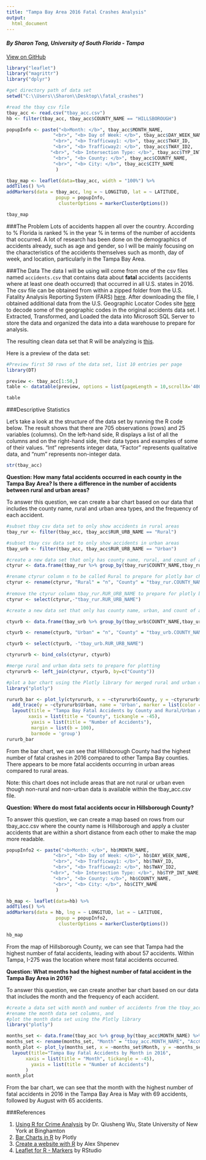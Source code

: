 ```yaml
---
title: "Tampa Bay Area 2016 Fatal Crashes Analysis"
output:
  html_document
---
```

#### _By Sharon Tong, University of South Florida - Tampa_

[View on GitHub](https://github.com/SWTong/fatal_crashes)

```r
library("leaflet")
library("magrittr") 
library("dplyr")

#get directory path of data set
setwd("C:\\Users\\Sharon\\Desktop\\fatal_crashes")

#read the tbay csv file
tbay_acc <- read.csv("tbay_acc.csv")
hb <- filter(tbay_acc, tbay_acc$COUNTY_NAME == "HILLSBOROUGH")
```

``` r

popupInfo <- paste("<b>Month: </b>", tbay_acc$MONTH_NAME,
                 "<br>", "<b> Day of Week: </b>", tbay_acc$DAY_WEEK_NAME,
                 "<br>", "<b> Trafficway1: </b>", tbay_acc$TWAY_ID,
                 "<br>", "<b> Trafficway2: </b>", tbay_acc$TWAY_ID2,
                "<br>", "<b> Intersection Type: </b>", tbay_acc$TYP_INT_NAME,
                 "<br>", "<b> County: </b>", tbay_acc$COUNTY_NAME,
                 "<br>", "<b> City: </b>", tbay_acc$CITY_NAME
                  )
```

```r
tbay_map <- leaflet(data=tbay_acc, width = "100%") %>% 
addTiles() %>% 
addMarkers(data = tbay_acc, lng = ~ LONGITUD, lat = ~ LATITUDE, 
                  popup = popupInfo,
                   clusterOptions = markerClusterOptions())
```

```r
tbay_map
```

###The Problem
Lots of accidents happen all over the country. According to %
Florida is ranked % in the year % in terms of the number of accidents that occurred. A lot of research has been done on the demographics of accidents already, such as age and gender, so I will be mainly focusing on the characteristics of the accidents themselves such as month, day of week, and location, particularly in the Tampa Bay Area.


###The Data
The data I will be using will come from one of the csv files named `accidents.csv` that contains data about __fatal__ accidents (accidents where at least one death occurred) that occurred in all U.S. states in 2016. The csv file can be obtained from within a zipped folder from the U.S. Fatality Analysis Reporting System (FARS) [here](ftp://ftp.nhtsa.dot.gov/fars/2016/National/). After downloading the file, I obtained additional data from the U.S. Geographic Locator Codes site [here](https://www.gsa.gov/reference/geographic-locator-codes/glcs-for-the-us-and-us-territories) to decode some of the geographic codes in the original accidents data set. I Extracted, Transformed, and Loaded the data into Microsoft SQL Server to store the data and organized the data into a data warehouse to prepare for analysis. 

The resulting clean data set that R will be analyzing is [this](tbay_acc.csv).

Here is a preview of the data set:

```r
#Preview first 50 rows of the data set, list 10 entries per page
library(DT)

preview <- tbay_acc[1:50,]
table <- datatable(preview, options = list(pageLength = 10,scrollX='400px'))
```
```r
table
```

###Descriptive Statistics

Let's take a look at the structure of the data set by running the R code below. The result shows that there are 705 observations (rows) and 25 variables (columns). On the left-hand side, R displays a list of all the columns and on the right-hand side, their data types and examples of some of their values. "Int" represents integer data, "Factor" represents qualitative data, and "num" represents non-integer data.


```r
str(tbay_acc)
```

__Question: How many fatal accidents occurred in each county in the Tampa Bay Area? Is there a difference in the number of accidents between rural and urban areas?__

To answer this question, we can create a bar chart based on our data that includes the county name, rural and urban area types, and the frequency of each accident.

```r
#subset tbay csv data set to only show accidents in rural areas
tbay_rur <- filter(tbay_acc, tbay_acc$RUR_URB_NAME == "Rural")

#subset tbay csv data set to only show accidents in urban areas
tbay_urb <- filter(tbay_acc, tbay_acc$RUR_URB_NAME == "Urban")

#create a new data set that only has county name, rural, and count of accidents to prepare for plotly bar chart
ctyrur <- data.frame(tbay_rur %>% group_by(tbay_rur$COUNTY_NAME,tbay_rur$RUR_URB_NAME) %>% tally())

#rename ctyrur column n to be called Rural to prepare for plotly bar chart
ctyrur <- rename(ctyrur, "Rural" = "n", "County" = "tbay_rur.COUNTY_NAME")
  
#remove the ctyrur column tbay_rur.RUR_URB_NAME to prepare for plotly bar chart
ctyrur <- select(ctyrur,-"tbay_rur.RUR_URB_NAME")

#create a new data set that only has county name, urban, and count of accidents to prepare for plotly bar chart

ctyurb <- data.frame(tbay_urb %>% group_by(tbay_urb$COUNTY_NAME,tbay_urb$RUR_URB_NAME) %>% tally())

ctyurb <- rename(ctyurb, "Urban" = "n", "County" = "tbay_urb.COUNTY_NAME")

ctyurb <- select(ctyurb, -"tbay_urb.RUR_URB_NAME")

ctyrururb <- bind_cols(ctyrur, ctyurb)

#merge rural and urban data sets to prepare for plotting
ctyrururb <- left_join(ctyrur, ctyurb, by=c("County"))

```

```r

#plot a bar chart using the Plotly library for merged rural and urban data set created from tbay_acc.csv
library("plotly")

rururb_bar <- plot_ly(ctyrururb, x = ~ctyrururb$County, y = ~ctyrururb$Rural, type = 'bar', name = 'Rural', marker = list(color = 'rgb(49,130,189)')) %>%
  add_trace(y = ~ctyrururb$Urban, name = 'Urban', marker = list(color = 'rgb(204,204,204)')) %>%
  layout(title = "Tampa Bay Fatal Accidents by County and Rural/Urban Area in 2016",
        xaxis = list(title = "County", tickangle = -45),
         yaxis = list(title = "Number of Accidents"),
         margin = list(b = 100),
         barmode = 'group')
rururb_bar
```

From the bar chart, we can see that Hillsborough County had the highest number of fatal crashes in 2016 compared to other Tampa Bay counties. There appears to be more fatal accidents occurring in urban areas compared to rural areas. 

Note: this chart does not include areas that are not rural or urban even though non-rural and non-urban data is available within the tbay_acc.csv file.

__Question: Where do most fatal accidents occur in Hillsborough County?__

To answer this question, we can create a map based on rows from our tbay_acc.csv where the county name is 
Hillsborough and apply a cluster accidents that are within a short distance from each other to make the map more readable.

```r
popupInfo2 <- paste("<b>Month: </b>", hb$MONTH_NAME,
                 "<br>", "<b> Day of Week: </b>", hb$DAY_WEEK_NAME,
                 "<br>", "<b> Trafficway1: </b>", hb$TWAY_ID,
                 "<br>", "<b> Trafficway2: </b>", hb$TWAY_ID2,
                "<br>", "<b> Intersection Type: </b>", hb$TYP_INT_NAME,
                 "<br>", "<b> County: </b>", hb$COUNTY_NAME,
                 "<br>", "<b> City: </b>", hb$CITY_NAME
                  )

hb_map <- leaflet(data=hb) %>% 
addTiles() %>% 
addMarkers(data = hb, lng = ~ LONGITUD, lat = ~ LATITUDE, 
                  popup = popupInfo2,
                   clusterOptions = markerClusterOptions())
```

```r

hb_map
```

From the map of Hillsborough County, we can see that Tampa had the highest number of fatal accidents, leading with about 57 accidents. Within Tampa,  I-275 was the location where most fatal accidents occurred.

__Question: What months had the highest number of fatal accident in the Tampa Bay Area in 2016?__

To answer this question, we can create another bar chart based on our data that includes the month and the frequency of each accident.

```r
#create a data set with month and number of accidents from the tbay_acc csv file, 
#rename the month data set columns, and 
#plot the month data set using the Plotly library
library("plotly")

months_set <- data.frame(tbay_acc %>% group_by(tbay_acc$MONTH_NAME) %>% tally())
months_set <- rename(months_set, "Month" = "tbay_acc.MONTH_NAME", "AccCount" = "n")
month_plot <- plot_ly(months_set, x = ~months_set$Month, y = ~months_set$AccCount, type = 'bar') %>%
  layout(title="Tampa Bay Fatal Accidents by Month in 2016",
       xaxis = list(title = "Month", tickangle = -45),
         yaxis = list(title = "Number of Accidents")
       )
month_plot
```

From the bar chart, we can see that the month with the highest number of fatal accidents in 2016 in the Tampa Bay Area is May with 69 accidents, followed by August with 65 accidents.

###References

1. [Using R for Crime Analysis](https://wetlands.io/maps/Crime-Analysis-Using-R.html#aggregate_data) by Dr. Qiusheng Wu, State University of New York at Binghamton
2. [Bar Charts in R](https://plot.ly/r/bar-charts/) by Plotly
3. [Create a website with R](https://www.youtube.com/watch?v=QYr06j_JMdo) by Alex Shpenev
4. [Leaflet for R - Markers](https://rstudio.github.io/leaflet/markers.html) by RStudio